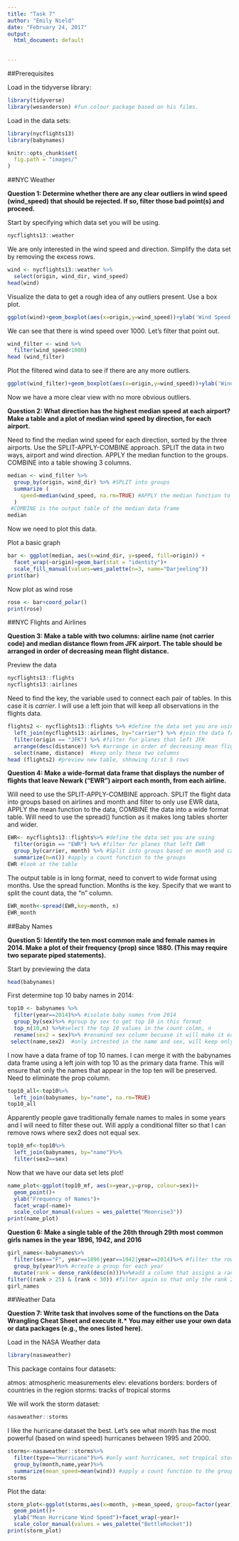 ```yaml
---
title: "Task 7"
author: "Emily Nield"
date: "February 24, 2017"
output:
  html_document: default
    

---
```


##Prerequisites

Load in the tidyverse library:
```r
library(tidyverse)
library(wesanderson) #fun colour package based on his films. 
```

Load in the data sets:
```r
library(nycflights13)
library(babynames)
```

```r
knitr::opts_chunk$set(
  fig.path = "images/"
)
```

##NYC Weather

**Question 1: Determine whether there are any clear outliers in wind speed (wind_speed) that should be rejected. If so, filter those bad point(s) and proceed.**

Start by specifying which data set you will be using.
```r
nycflights13::weather
```

We are only interested in the wind speed and direction. Simplify the data set by removing the excess rows.

```r
wind <- nycflights13::weather %>%
  select(origin, wind_dir, wind_speed)
head(wind)
```


Visualize the data to get a rough idea of any outliers present. Use a box plot.
```r
ggplot(wind)+geom_boxplot(aes(x=origin,y=wind_speed))+ylab('Wind Speed')
```

We can see that there is wind speed over 1000. Let's filter that point out.
```r
wind_filter <- wind %>%
  filter(wind_speed<1000)
head (wind_filter)
```

Plot the filtered wind data to see if there are any more outliers.
```r
ggplot(wind_filter)+geom_boxplot(aes(x=origin,y=wind_speed))+ylab('Wind Speed')
```

Now we have a more clear view with no more obvious outliers.




**Question 2: What direction has the highest median speed at each airport? Make a table and a plot of median wind speed by direction, for each airport.**

Need to find the median wind speed for each direction, sorted by the three airports. Use the SPLIT-APPLY-COMBINE approach. SPLIT the data in two ways, airport and wind direction. APPLY the median function to the groups. COMBINE into a table showing 3 columns. 


```r
median <- wind_filter %>%
  group_by(origin, wind_dir) %>% #SPLIT into groups
  summarize (
    speed=median(wind_speed, na.rm=TRUE) #APPLY the median function to these groups
  )
 #COMBINE is the output table of the median data frame 
median
```

Now we need to plot this data. 

Plot a basic graph
```r
bar <- ggplot(median, aes(x=wind_dir, y=speed, fill=origin)) + 
  facet_wrap(~origin)+geom_bar(stat = "identity")+
  scale_fill_manual(values=wes_palette(n=3, name="Darjeeling"))
print(bar)
```

Now plot as wind rose
```r
rose <- bar+coord_polar()
print(rose)
```

##NYC Flights and Airlines

**Question 3: Make a table with two columns: airline name (not carrier code) and median distance flown from JFK airport. The table should be arranged in order of decreasing mean flight distance. **

Preview the data
```r
nycflights13::flights
nycflights13::airlines
```


Need to find the key, the variable used to connect each pair of tables. In this case it is *carrier*. I will use a left join that will keep all observations in the flights data. 
```r
flights2 <- nycflights13::flights %>% #define the data set you are using
  left_join(nycflights13::airlines, by="carrier") %>% #join the data frames using "carrier" as the key
  filter(origin == "JFK") %>% #filter for planes that left JFK
  arrange(desc(distance)) %>% #arrange in order of decreasing mean flight distance
  select(name, distance)  #keep only these two columns
head (flights2) #preview new table, shhowing first 5 rows 
```

**Question 4: Make a wide-format data frame that displays the number of flights that leave Newark ("EWR") airport each month, from each airline.**

Will need to use the SPLIT-APPLY-COMBINE approach. SPLIT the flight data into groups based on airlines and month and filter to only use EWR data, APPLY the mean function to the data, COMBINE the data into a wide format table. Will need to use the spread() function as it makes long tables shorter and wider. 

```r
EWR<- nycflights13::flights%>% #define the data set you are using
  filter(origin == "EWR") %>% #filter for planes that left EWR
  group_by(carrier, month) %>% #Split into groups based on month and carrier
  summarize(n=n()) #apply a count function to the groups
EWR #look at the table
```

The output table is in long format, need to convert to wide format using months. Use the spread function. Months is the key. Specify that we want to split the count data, the "n" column.
```r
EWR_month<-spread(EWR,key=month, n)
EWR_month
```

##Baby Names

**Question 5: Identify the ten most common male and female names in 2014. Make a plot of their frequency (prop) since 1880. (This may require two separate piped statements).**


Start by previewing the data
```r
head(babynames)
```

First determine top 10 baby names in 2014:
```r
top10 <- babynames %>%
  filter(year==2014)%>% #isolate baby names from 2014
  group_by(sex)%>% #group by sex to get top 10 in this format
  top_n(10,n) %>%#select the top 10 values in the count colmn, n
  rename(sex2 = sex)%>% #renamind sex column becuase it will make it easier to join in next step
 select(name,sex2)  #only intrested in the name and sex, will keep only one col, it will make it easier for the next step below
```


I now have a data frame of top 10 names. I can merge it with the babynames data frame using a left join with top 10 as the primary data frame. This will ensure that only the names that appear in the top ten will be preserved.  Need to eliminate the prop column.
```r
top10_all<-top10%>%
  left_join(babynames, by="name", na.rm=TRUE)
top10_all
```

Apparently people gave traditionally female names to males in some years and I will need to filter these out. Will apply a conditional filter so that I can remove rows where sex2 does not equal sex.

```r
top10_mf<-top10%>%
  left_join(babynames, by="name")%>%
  filter(sex2==sex)
```


Now that we have our data set lets plot!
```r
name_plot<-ggplot(top10_mf, aes(x=year,y=prop, colour=sex))+
  geom_point()+
  ylab("Frequency of Names")+
  facet_wrap(~name)+
  scale_color_manual(values = wes_palette("Moonrise3")) 
print(name_plot)
```

**Question 6: Make a single table of the 26th through 29th most common girls names in the year 1896, 1942, and 2016**

```r
girl_names<-babynames%>%
  filter(sex=="F", year==1896|year==1942|year==2014)%>% #filter the rows for all female names and for the specified years
  group_by(year)%>% #create a group for each year
  mutate(rank = dense_rank(desc(n)))%>%#add a column that assigns a rank to the count column, used dense so that there is no gaps between ranks
filter((rank > 25) & (rank < 30)) #filter again so that only the rank 26, 27, 28, 29 are displayed
girl_names
```

##Weather Data

**Question 7: Write task that involves some of the functions on the Data Wrangling Cheat Sheet and execute it.* You may either use your own data or data packages (e.g., the ones listed here).**


Load in the NASA Weather data
```r
library(nasaweather)
```

This package contains four datasets:

atmos: atmospheric measurements
elev: elevations
borders: borders of countries in the region
storms: tracks of tropical storms

We will work the storm dataset:
```r
nasaweather::storms
```

I like the hurricane dataset the best. Let's see what month has the most powerful (based on wind speed) hurricanes between 1995 and 2000. 

```r
storms<-nasaweather::storms%>%
  filter(type=="Hurricane")%>% #only want hurricanes, not tropical storms
  group_by(month,name,year)%>%
  summarize(mean_speed=mean(wind)) #apply a count function to the groups)
storms
```


Plot the data:
```r
storm_plot<-ggplot(storms,aes(x=month, y=mean_speed, group=factor(year), color=factor(year)))+
  geom_point()+
  ylab("Mean Hurricane Wind Speed")+facet_wrap(~year)+
  scale_color_manual(values = wes_palette("BottleRocket")) 
print(storm_plot)
```



